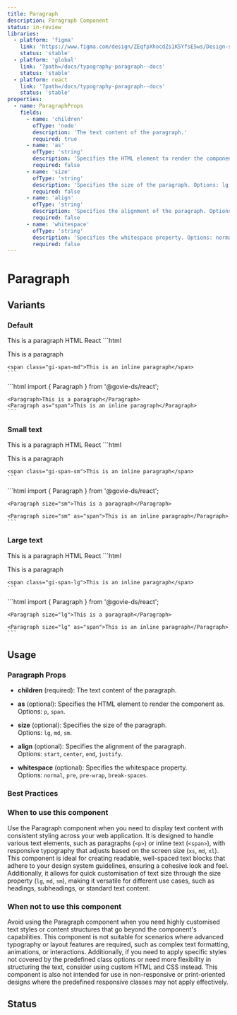 ```yaml
---
title: Paragraph
description: Paragraph Component
status: in-review
libraries:
  - platform: 'figma'
    link: 'https://www.figma.com/design/ZEqfpXhocdZs1K5YfsE5ws/Design-system?node-id=32-923&t=Re0xIRAmWNDNItHY-4'
    status: 'stable'
  - platform: 'global'
    link: '?path=/docs/typography-paragraph--docs'
    status: 'stable'
  - platform: react
    link: '?path=/docs/typography-paragraph--docs'
    status: 'stable'
properties:
  - name: ParagraphProps
    fields:
      - name: 'children'
        ofType: 'node'
        description: 'The text content of the paragraph.'
        required: true
      - name: 'as'
        ofType: 'string'
        description: 'Specifies the HTML element to render the component as. Options: p, span.'
        required: false
      - name: 'size'
        ofType: 'string'
        description: 'Specifies the size of the paragraph. Options: lg, md, sm.'
        required: false
      - name: 'align'
        ofType: 'string'
        description: 'Specifies the alignment of the paragraph. Options: start, center, end, justify.'
        required: false
      - name: 'whitespace'
        ofType: 'string'
        description: 'Specifies the whitespace property. Options: normal, pre, pre-wrap, break-spaces.'
        required: false
---
```


# Paragraph

## Variants

### Default

<ComponentContainer>
  <Paragraph>This is a paragraph</Paragraph>
</ComponentContainer>

<Tabs id="tab1">
  <TabList>
    <TabItem value="tab11" checked>HTML</TabItem>
    <TabItem value="tab13">React</TabItem>
  </TabList>
  <TabPanel value="tab11">        
    ```html
    <p class="gi-paragraph-md">This is a paragraph</p>

    <span class="gi-span-md">This is an inline paragraph</span>
    ```

  </TabPanel>
  <TabPanel value="tab13">
    ```html
    import { Paragraph } from '@govie-ds/react';

    <Paragraph>This is a paragraph</Paragraph>
    <Paragraph as="span">This is an inline paragraph</Paragraph>
    ```

  </TabPanel>
</Tabs>

### Small text

<ComponentContainer>
  <Paragraph size="sm">This is a paragraph</Paragraph>
</ComponentContainer>

<Tabs id="tab2">
  <TabList>
    <TabItem value="tab21" checked>HTML</TabItem>
    <TabItem value="tab23">React</TabItem>
  </TabList>
  <TabPanel value="tab21">        
    ```html
    <p class="gi-paragraph-sm">This is a paragraph</p>

    <span class="gi-span-sm">This is an inline paragraph</span>
    ```

  </TabPanel>
  <TabPanel value="tab23">
    ```html
    import { Paragraph } from '@govie-ds/react';

    <Paragraph size="sm">This is a paragraph</Paragraph>

    <Paragraph size="sm" as="span">This is an inline paragraph</Paragraph>
    ```

  </TabPanel>
</Tabs>

### Large text

<ComponentContainer>
  <Paragraph size="lg">This is a paragraph</Paragraph>
</ComponentContainer>

<Tabs id="tab3">
  <TabList>
    <TabItem value="tab31" checked>HTML</TabItem>
    <TabItem value="tab33">React</TabItem>
  </TabList>
  <TabPanel value="tab31">        
    ```html
    <p class="gi-paragraph-lg">This is a paragraph</p>

    <span class="gi-span-lg">This is an inline paragraph</span>
    ```

  </TabPanel>
  <TabPanel value="tab33">
    ```html
    import { Paragraph } from '@govie-ds/react';

    <Paragraph size="lg">This is a paragraph</Paragraph>

    <Paragraph size="lg" as="span">This is an inline paragraph</Paragraph>
    ```

  </TabPanel>
</Tabs>

## Usage

<ComponentPropertiesTable componentId="paragraph" />

### Paragraph Props

- **children** (required): The text content of the paragraph.

- **as** (optional): Specifies the HTML element to render the component as.  
  Options: `p`, `span`.

- **size** (optional): Specifies the size of the paragraph.  
  Options: `lg`, `md`, `sm`.

- **align** (optional): Specifies the alignment of the paragraph.  
  Options: `start`, `center`, `end`, `justify`.

- **whitespace** (optional): Specifies the whitespace property.  
  Options: `normal`, `pre`, `pre-wrap`, `break-spaces`.

### Best Practices

### When to use this component

Use the Paragraph component when you need to display text content with consistent styling across your web application.
It is designed to handle various text elements, such as paragraphs (`<p>`) or inline text (`<span>`),
with responsive typography that adjusts based on the screen size (`xs`, `md`, `xl`).
This component is ideal for creating readable, well-spaced text blocks that adhere to your design system guidelines, ensuring a cohesive look and feel.
Additionally, it allows for quick customisation of text size through the size property (`lg`, `md`, `sm`), making it versatile for different use cases, such as headings, subheadings, or standard text content.

### When not to use this component

Avoid using the Paragraph component when you need highly customised text styles or content structures that go beyond the component's capabilities.
This component is not suitable for scenarios where advanced typography or layout features are required, such as complex text formatting, animations, or interactions.
Additionally, if you need to apply specific styles not covered by the predefined class options or need more flexibility in structuring the text, consider using custom HTML and CSS instead.
This component is also not intended for use in non-responsive or print-oriented designs where the predefined responsive classes may not apply effectively.

## Status

<ComponentStatusBlock componentId="paragraph" />
